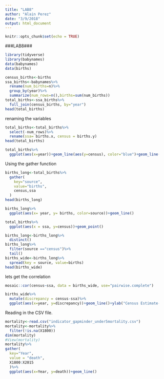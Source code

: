 ```yaml
---
title: "LAB8"
author: "Alain Perez"
date: "3/9/2018"
output: html_document
---
```


```r
knitr::opts_chunk$set(echo = TRUE)
```

###LAB8###
```r
library(tidyverse)
library(babynames)
data(babynames)
data(births)

```

```r
census_births<-births
ssa_births<-babynames%>%
  rename(num_births=n)%>%
  group_by(year)%>%
  summarize(num_rows=n(),births=sum(num_births))
total_births<-ssa_births%>%
  full_join(census_births, by="year")
head(total_births)
```
renaming the variables 


```r
total_births<-total_births%>%
  select(-num_rows)%>%
  rename(ssa= births.x, census = births.y)
head(total_births)

```

```r
total_births%>%
  ggplot(aes(x=year))+geom_line(aes(y=census), color="blue")+geom_line(aes(y=ssa), color="Red")+xlab("Year")+ylab("Total Births")

```

Using the gather function

```r
births_long<-total_births%>%
  gather(
    key="source",
    value="births",
    census,ssa
  )
head(births_long)
```

```r
births_long%>%
  ggplot(aes(x= year, y= births, color=source))+geom_line()

```

```r
total_births%>%
  ggplot(aes(x = ssa, y=census))+geom_point()

```

```r
births_long<-births_long%>%
  distinct()
births_long%>%
  filter(source =="census")%>%
  tail()
births_wide<-births_long%>%
  spread(key = source, value=births)
head(births_wide)
```

lets get the correlation

```r
mosaic::cor(census~ssa, data = births_wide, use="pairwise.complete")
```

```r
births_wide%>%
  mutate(discrepancy = census-ssa)%>%
  ggplot(aes(x=year, y=discrepancy))+geom_line()+ylab("Census Estimate-SSA Estimate")

```

Reading in the CSV file.

```r
mortality<-read.csv("indicator_gapminder_under5mortality.csv")
mortality<-mortality%>%
  filter(!is.na(X1800))
dim(mortality)
#View(mortality)
mortality%>%
gather(
  key="Year",
  value = "death",
  X1800:X2015
  )%>%
  ggplot(aes(x=Year, y=death))+geom_line()
  
```






